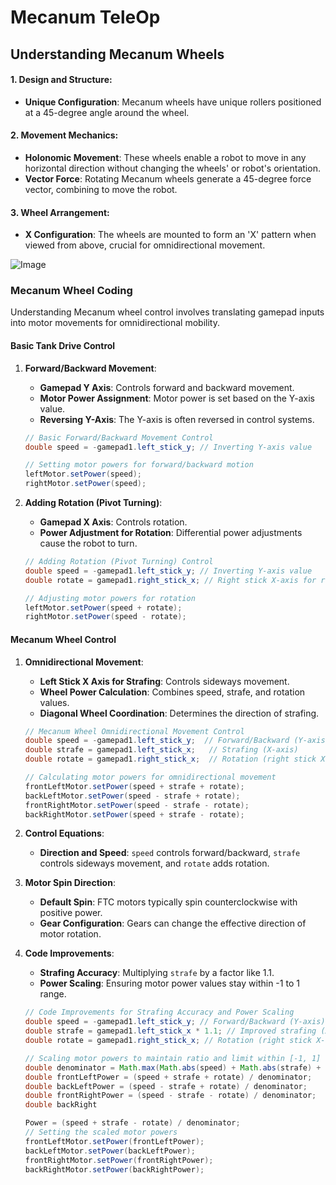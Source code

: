 # Mecanum TeleOp

## Understanding Mecanum Wheels

#### 1. Design and Structure:

- **Unique Configuration**: Mecanum wheels have unique rollers positioned at a 45-degree angle around the wheel.

#### 2. Movement Mechanics:

- **Holonomic Movement**: These wheels enable a robot to move in any horizontal direction without changing the wheels' or robot's orientation.
- **Vector Force**: Rotating Mecanum wheels generate a 45-degree force vector, combining to move the robot.

#### 3. Wheel Arrangement:

- **X Configuration**: The wheels are mounted to form an 'X' pattern when viewed from above, crucial for omnidirectional movement.

![Image](/assets/mecanumDirections.png)

### Mecanum Wheel Coding

Understanding Mecanum wheel control involves translating gamepad inputs into motor movements for omnidirectional mobility.

#### Basic Tank Drive Control

1. **Forward/Backward Movement**:

   - **Gamepad Y Axis**: Controls forward and backward movement.
   - **Motor Power Assignment**: Motor power is set based on the Y-axis value.
   - **Reversing Y-Axis**: The Y-axis is often reversed in control systems.

   ```java
   // Basic Forward/Backward Movement Control
   double speed = -gamepad1.left_stick_y; // Inverting Y-axis value

   // Setting motor powers for forward/backward motion
   leftMotor.setPower(speed);
   rightMotor.setPower(speed);
   ```

2. **Adding Rotation (Pivot Turning)**:

   - **Gamepad X Axis**: Controls rotation.
   - **Power Adjustment for Rotation**: Differential power adjustments cause the robot to turn.

   ```java
   // Adding Rotation (Pivot Turning) Control
   double speed = -gamepad1.left_stick_y; // Inverting Y-axis value
   double rotate = gamepad1.right_stick_x; // Right stick X-axis for rotation

   // Adjusting motor powers for rotation
   leftMotor.setPower(speed + rotate);
   rightMotor.setPower(speed - rotate);
   ```

#### Mecanum Wheel Control

1. **Omnidirectional Movement**:

   - **Left Stick X Axis for Strafing**: Controls sideways movement.
   - **Wheel Power Calculation**: Combines speed, strafe, and rotation values.
   - **Diagonal Wheel Coordination**: Determines the direction of strafing.

   ```java
   // Mecanum Wheel Omnidirectional Movement Control
   double speed = -gamepad1.left_stick_y;  // Forward/Backward (Y-axis)
   double strafe = gamepad1.left_stick_x;   // Strafing (X-axis)
   double rotate = gamepad1.right_stick_x;  // Rotation (right stick X-axis)

   // Calculating motor powers for omnidirectional movement
   frontLeftMotor.setPower(speed + strafe + rotate);
   backLeftMotor.setPower(speed - strafe + rotate);
   frontRightMotor.setPower(speed - strafe - rotate);
   backRightMotor.setPower(speed + strafe - rotate);
   ```

2. **Control Equations**:

   - **Direction and Speed**: `speed` controls forward/backward, `strafe` controls sideways movement, and `rotate` adds rotation.

3. **Motor Spin Direction**:

   - **Default Spin**: FTC motors typically spin counterclockwise with positive power.
   - **Gear Configuration**: Gears can change the effective direction of motor rotation.

4. **Code Improvements**:

   - **Strafing Accuracy**: Multiplying `strafe` by a factor like 1.1.
   - **Power Scaling**: Ensuring motor power values stay within -1 to 1 range.

   ```java
   // Code Improvements for Strafing Accuracy and Power Scaling
   double speed = -gamepad1.left_stick_y; // Forward/Backward (Y-axis)
   double strafe = gamepad1.left_stick_x * 1.1; // Improved strafing (X-axis, scaled)
   double rotate = gamepad1.right_stick_x; // Rotation (right stick X-axis)

   // Scaling motor powers to maintain ratio and limit within [-1, 1]
   double denominator = Math.max(Math.abs(speed) + Math.abs(strafe) + Math.abs(rotate), 1);
   double frontLeftPower = (speed + strafe + rotate) / denominator;
   double backLeftPower = (speed - strafe + rotate) / denominator;
   double frontRightPower = (speed - strafe - rotate) / denominator;
   double backRight

   Power = (speed + strafe - rotate) / denominator;
   // Setting the scaled motor powers
   frontLeftMotor.setPower(frontLeftPower);
   backLeftMotor.setPower(backLeftPower);
   frontRightMotor.setPower(frontRightPower);
   backRightMotor.setPower(backRightPower);
   ```

```

```
